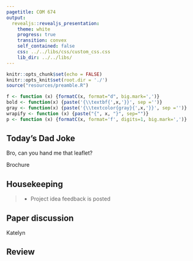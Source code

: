 ```yaml
---
pagetitle: COM 674
output: 
  revealjs::revealjs_presentation:
    theme: white
    progress: true
    transition: convex
    self_contained: false
    css: ../../libs/css/custom_css.css
	lib_dir: ../../libs/
---
```


```r
knitr::opts_chunk$set(echo = FALSE)
knitr::opts_knit$set(root.dir = './')
source("resources/preamble.R")

f <- function (x) {formatC(x, format="d", big.mark=',')}
bold <- function(x) {paste('{\\textbf{',x,'}}', sep ='')}
gray <- function(x) {paste('{\\textcolor{gray}{',x,'}}', sep ='')}
wrapify <- function (x) {paste("{", x, "}", sep="")}
p <- function (x) {formatC(x, format='f', digits=1, big.mark=',')}
```

## Today's Dad Joke

Bro, can you hand me that leaflet?

Brochure

## Housekeeping

> - Project idea feedback is posted

## Paper discussion

Katelyn

## Review

